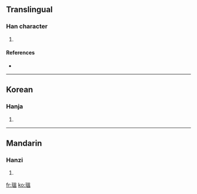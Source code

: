 ==Translingual==

===Han character===
{{Han char|rn=96|rad=玉|as=10|sn=14|four=|canj=一土日月廿 (MGABT), 一土田人廿 (MGWOT)}}

# {{defn|Han|sort=玉10}}

====References====
* {{Han ref|kx=0739.030|dkj=21151|dj=1149.100|hdz=21131.010|uh=7465|ud=29797}}

----

==Korean==

===Hanja===
{{ko-hanja|hangeul=온|eumhun=|rv=on|mr=on|y=on}}

# {{defn|Korean|sort=玉10}}

----

==Mandarin==

===Hanzi===
{{cmn-hanzi|pin=[[wēn]] ([[wen1]])|wg=wen<sup>1</sup>}}

# {{defn|Mandarin|sort=玉10}}

[[fr:瑥]]
[[ko:瑥]]